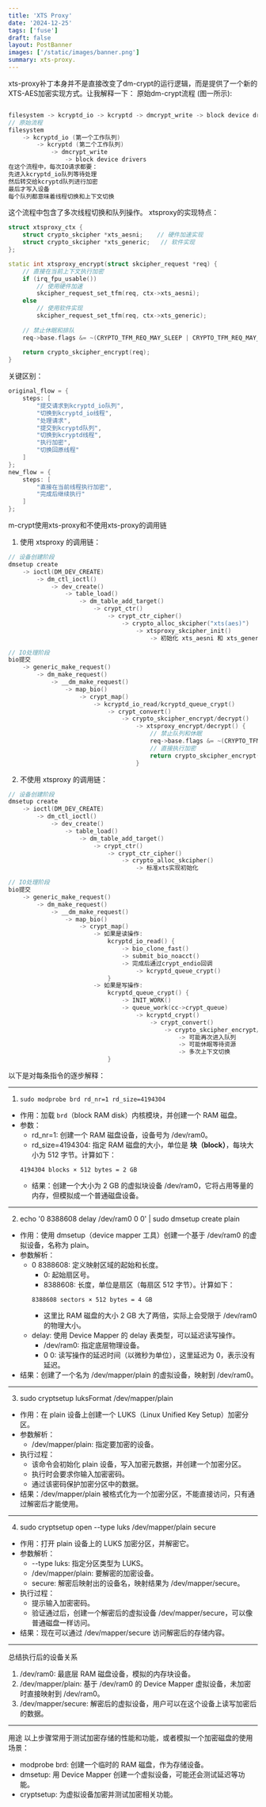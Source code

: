 ```yaml
---
title: 'XTS Proxy'
date: '2024-12-25'
tags: ['fuse']
draft: false
layout: PostBanner
images: ['/static/images/banner.png']
summary: xts-proxy.
---
```

xts-proxy补丁本身并不是直接改变了dm-crypt的运行逻辑，而是提供了一个新的XTS-AES加密实现方式。让我解释一下：
原始dm-crypt流程 (图一所示):
```c++

filesystem -> kcryptd_io -> kcryptd -> dmcrypt_write -> block device drivers
// 原始流程
filesystem 
    -> kcryptd_io (第一个工作队列)
        -> kcryptd (第二个工作队列)
            -> dmcrypt_write 
                -> block device drivers
在这个流程中，每次IO请求都要：
先进入kcryptd_io队列等待处理
然后转交给kcryptd队列进行加密
最后才写入设备
每个队列都意味着线程切换和上下文切换
```
这个流程中包含了多次线程切换和队列操作。
xtsproxy的实现特点：
```c++
struct xtsproxy_ctx {
    struct crypto_skcipher *xts_aesni;    // 硬件加速实现
    struct crypto_skcipher *xts_generic;   // 软件实现
};

static int xtsproxy_encrypt(struct skcipher_request *req) {
    // 直接在当前上下文执行加密
    if (irq_fpu_usable())
        // 使用硬件加速
        skcipher_request_set_tfm(req, ctx->xts_aesni);
    else
        // 使用软件实现
        skcipher_request_set_tfm(req, ctx->xts_generic);
        
    // 禁止休眠和排队
    req->base.flags &= ~(CRYPTO_TFM_REQ_MAY_SLEEP | CRYPTO_TFM_REQ_MAY_BACKLOG);
    
    return crypto_skcipher_encrypt(req);
}
```
关键区别：
```c++
original_flow = {
    steps: [
        "提交请求到kcryptd_io队列",
        "切换到kcryptd_io线程",
        "处理请求",
        "提交到kcryptd队列",
        "切换到kcryptd线程",
        "执行加密",
        "切换回原线程"
    ]
};
new_flow = {
    steps: [
        "直接在当前线程执行加密",
        "完成后继续执行"
    ]
};
```
m-crypt使用xts-proxy和不使用xts-proxy的调用链
1. 使用 xtsproxy 的调用链：
```c++
// 设备创建阶段
dmsetup create
    -> ioctl(DM_DEV_CREATE)
        -> dm_ctl_ioctl()
            -> dev_create()
                -> table_load()
                    -> dm_table_add_target()
                        -> crypt_ctr()
                            -> crypt_ctr_cipher()
                                -> crypto_alloc_skcipher("xts(aes)")
                                    -> xtsproxy_skcipher_init()
                                        -> 初始化 xts_aesni 和 xts_generic

// IO处理阶段
bio提交
    -> generic_make_request()
        -> dm_make_request()
            -> __dm_make_request()
                -> map_bio()
                    -> crypt_map()
                        -> kcryptd_io_read/kcryptd_queue_crypt()
                            -> crypt_convert()
                                -> crypto_skcipher_encrypt/decrypt()
                                    -> xtsproxy_encrypt/decrypt() {
                                        // 禁止队列和休眠
                                        req->base.flags &= ~(CRYPTO_TFM_REQ_MAY_SLEEP | CRYPTO_TFM_REQ_MAY_BACKLOG);
                                        // 直接执行加密
                                        return crypto_skcipher_encrypt(req);
                                    }
```
2. 不使用 xtsproxy 的调用链：
```c++
// 设备创建阶段
dmsetup create
    -> ioctl(DM_DEV_CREATE)
        -> dm_ctl_ioctl()
            -> dev_create()
                -> table_load()
                    -> dm_table_add_target()
                        -> crypt_ctr()
                            -> crypt_ctr_cipher()
                                -> crypto_alloc_skcipher()
                                    -> 标准xts实现初始化

// IO处理阶段
bio提交
    -> generic_make_request()
        -> dm_make_request()
            -> __dm_make_request()
                -> map_bio()
                    -> crypt_map()
                        -> 如果是读操作:
                            kcryptd_io_read() {
                                -> bio_clone_fast()
                                -> submit_bio_noacct()
                                -> 完成后通过crypt_endio回调
                                    -> kcryptd_queue_crypt()
                            }
                        -> 如果是写操作:
                            kcryptd_queue_crypt() {
                                -> INIT_WORK()
                                -> queue_work(cc->crypt_queue)
                                    -> kcryptd_crypt()
                                        -> crypt_convert()
                                            -> crypto_skcipher_encrypt/decrypt()
                                                -> 可能再次进入队列
                                                -> 可能休眠等待资源
                                                -> 多次上下文切换
                            }
```
以下是对每条指令的逐步解释：


---

1. ```sudo modprobe brd rd_nr=1 rd_size=4194304```
- 作用：加载 `brd`（block RAM disk）内核模块，并创建一个 RAM 磁盘。
- 参数：
  - rd_nr=1: 创建一个 RAM 磁盘设备，设备号为 /dev/ram0。
  - rd_size=4194304: 指定 RAM 磁盘的大小，单位是 **块（block）**，每块大小为 512 字节。计算如下：
  ```
  4194304 blocks × 512 bytes = 2 GB
  ```
  - 结果：创建一个大小为 2 GB 的虚拟块设备 /dev/ram0，它将占用等量的内存，但模拟成一个普通磁盘设备。


---

2. echo '0 8388608 delay /dev/ram0 0 0' | sudo dmsetup create plain
- 作用：使用 dmsetup（device mapper 工具）创建一个基于 /dev/ram0 的虚拟设备，名称为 plain。
- 参数解析：
  - 0 8388608: 定义映射区域的起始和长度。
    - 0: 起始扇区号。
    - 8388608: 长度，单位是扇区（每扇区 512 字节）。计算如下：
    ```
    8388608 sectors × 512 bytes = 4 GB
    ```
    - 这里比 RAM 磁盘的大小 2 GB 大了两倍，实际上会受限于 /dev/ram0 的物理大小。
  - delay: 使用 Device Mapper 的 delay 表类型，可以延迟读写操作。
    - /dev/ram0: 指定底层物理设备。
    - 0 0: 读写操作的延迟时间（以微秒为单位），这里延迟为 0，表示没有延迟。
- 结果：创建了一个名为 /dev/mapper/plain 的虚拟设备，映射到 /dev/ram0。


---

3. sudo cryptsetup luksFormat /dev/mapper/plain
- 作用：在 plain 设备上创建一个 LUKS（Linux Unified Key Setup）加密分区。
- 参数解析：
  - /dev/mapper/plain: 指定要加密的设备。
- 执行过程：
  - 该命令会初始化 plain 设备，写入加密元数据，并创建一个加密分区。
  - 执行时会要求你输入加密密码。
  - 通过该密码保护加密分区中的数据。
- 结果：/dev/mapper/plain 被格式化为一个加密分区，不能直接访问，只有通过解密后才能使用。


---

4. sudo cryptsetup open --type luks /dev/mapper/plain secure
- 作用：打开 plain 设备上的 LUKS 加密分区，并解密它。
- 参数解析：
  - --type luks: 指定分区类型为 LUKS。
  - /dev/mapper/plain: 要解密的加密设备。
  - secure: 解密后映射出的设备名，映射结果为 /dev/mapper/secure。
- 执行过程：
  - 提示输入加密密码。
  - 验证通过后，创建一个解密后的虚拟设备 /dev/mapper/secure，可以像普通磁盘一样访问。
- 结果：现在可以通过 /dev/mapper/secure 访问解密后的存储内容。


---

总结执行后的设备关系
1. /dev/ram0: 最底层 RAM 磁盘设备，模拟的内存块设备。
2. /dev/mapper/plain: 基于 /dev/ram0 的 Device Mapper 虚拟设备，未加密时直接映射到 /dev/ram0。
3. /dev/mapper/secure: 解密后的虚拟设备，用户可以在这个设备上读写加密后的数据。


---

用途
以上步骤常用于测试加密存储的性能和功能，或者模拟一个加密磁盘的使用场景：
- modprobe brd: 创建一个临时的 RAM 磁盘，作为存储设备。
- dmsetup: 用 Device Mapper 创建一个虚拟设备，可能还会测试延迟等功能。
- cryptsetup: 为虚拟设备加密并测试加密相关功能。